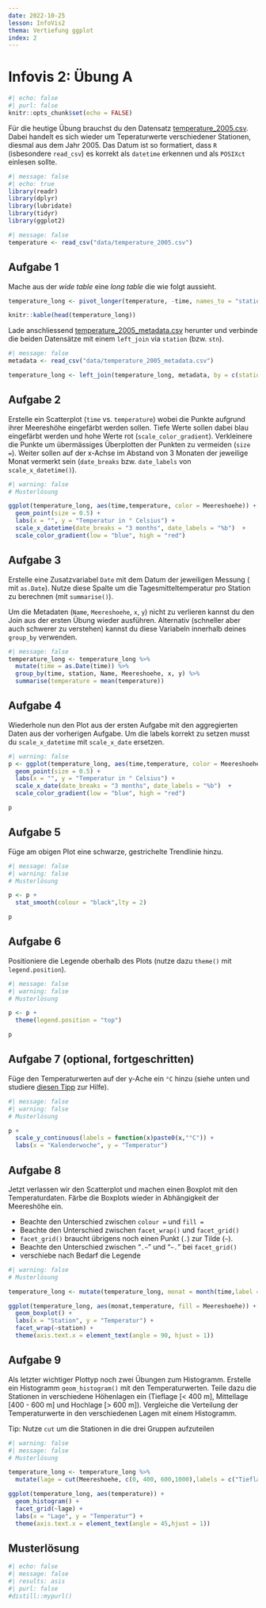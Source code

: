 ```yaml
---
date: 2022-10-25
lesson: InfoVis2
thema: Vertiefung ggplot
index: 2
---
```


# Infovis 2: Übung A


```r
#| echo: false
#| purl: false
knitr::opts_chunk$set(echo = FALSE)
```

Für die heutige Übung brauchst du den Datensatz [temperature_2005.csv](https://moodle.zhaw.ch/mod/resource/view.php?id=602268). Dabei handelt es sich wieder um Teperaturwerte verschiedener Stationen, diesmal aus dem Jahr 2005. Das Datum ist so formatiert, dass `R` (isbesondere `read_csv`) es korrekt als `datetime` erkennen und als `POSIXct` einlesen sollte.

```r
#| message: false
#| echo: true
library(readr)
library(dplyr)
library(lubridate)
library(tidyr)
library(ggplot2)
```

```r
#| message: false
temperature <- read_csv("data/temperature_2005.csv")
```

## Aufgabe 1

Mache aus der *wide table* eine *long table* die wie folgt aussieht. 

```r
temperature_long <- pivot_longer(temperature, -time, names_to = "station", values_to = "temperature")

knitr::kable(head(temperature_long))
```

Lade anschliessend [temperature_2005_metadata.csv](https://moodle.zhaw.ch/mod/resource/view.php?id=602269) herunter und verbinde die beiden Datensätze mit einem `left_join` via `station` (bzw. `stn`). 

```r
#| message: false
metadata <- read_csv("data/temperature_2005_metadata.csv")

temperature_long <- left_join(temperature_long, metadata, by = c(station = "stn"))
```

## Aufgabe 2

Erstelle ein Scatterplot (`time` vs. `temperature`) wobei die Punkte aufgrund ihrer Meereshöhe eingefärbt werden sollen. Tiefe Werte sollen dabei blau eingefärbt werden und hohe Werte rot (`scale_color_gradient`). Verkleinere die Punkte um übermässiges Überplotten der Punkten zu vermeiden (`size =`). Weiter sollen auf der x-Achse im Abstand von 3 Monaten der jeweilige Monat vermerkt sein (`date_breaks` bzw. `date_labels` von `scale_x_datetime()`).

```r
#| warning: false
# Musterlösung

ggplot(temperature_long, aes(time,temperature, color = Meereshoehe)) +
  geom_point(size = 0.5) +
  labs(x = "", y = "Temperatur in ° Celsius") +
  scale_x_datetime(date_breaks = "3 months", date_labels = "%b")  +
  scale_color_gradient(low = "blue", high = "red")
```

## Aufgabe 3

Erstelle eine Zusatzvariabel `Date` mit dem Datum der jeweiligen Messung ( mit `as.Date`). Nutze diese Spalte um die Tagesmitteltemperatur pro Station zu berechnen (mit `summarise()`). 

Um die Metadaten  (`Name`, `Meereshoehe`, `x`, `y`) nicht zu verlieren kannst du den Join aus der ersten Übung wieder ausführen. Alternativ (schneller aber auch schwerer zu verstehen) kannst du diese Variabeln innerhalb deines `group_by` verwenden.

```r
#| message: false
temperature_long <- temperature_long %>%
  mutate(time = as.Date(time)) %>%
  group_by(time, station, Name, Meereshoehe, x, y) %>%
  summarise(temperature = mean(temperature))
```

## Aufgabe 4

Wiederhole nun den Plot aus der ersten Aufgabe mit den aggregierten Daten aus der vorherigen Aufgabe. Um die labels korrekt zu setzen musst du `scale_x_datetime` mit `scale_x_date` ersetzen. 

```r
#| warning: false
p <- ggplot(temperature_long, aes(time,temperature, color = Meereshoehe)) +
  geom_point(size = 0.5) +
  labs(x = "", y = "Temperatur in ° Celsius") +
  scale_x_date(date_breaks = "3 months", date_labels = "%b")  +
  scale_color_gradient(low = "blue", high = "red")

p
```

## Aufgabe 5

Füge am obigen Plot eine schwarze, gestrichelte Trendlinie hinzu.

```r
#| message: false
#| warning: false
# Musterlösung

p <- p +
  stat_smooth(colour = "black",lty = 2)

p
```

## Aufgabe 6

Positioniere die Legende oberhalb des Plots (nutze dazu `theme()` mit `legend.position`). 

```r
#| message: false
#| warning: false
# Musterlösung

p <- p + 
  theme(legend.position = "top")

p
```

## Aufgabe 7 (optional, fortgeschritten)

Füge den Temperaturwerten auf der y-Ache ein `°C` hinzu (siehe unten und studiere [diesen Tipp](https://stackoverflow.com/a/35967126/4139249) zur Hilfe). 

```r
#| message: false
#| warning: false
# Musterlösung

p +
  scale_y_continuous(labels = function(x)paste0(x,"°C")) +
  labs(x = "Kalenderwoche", y = "Temperatur")
```

## Aufgabe 8

Jetzt verlassen wir den Scatterplot und machen einen Boxplot mit den Temperaturdaten. Färbe die Boxplots wieder in Abhängigkeit der Meereshöhe ein. 

- Beachte den Unterschied zwischen `colour =` und `fill =`
- Beachte den Unterschied zwischen `facet_wrap()` und `facet_grid()`
- `facet_grid()` braucht übrigens noch einen Punkt (`.`) zur Tilde (`~`). 
- Beachte den Unterschied zwischen "`.~`" und "`~.`" bei `facet_grid()`
- verschiebe nach Bedarf die Legende

```r
#| warning: false
# Musterlösung

temperature_long <- mutate(temperature_long, monat = month(time,label = T,abbr = F))

ggplot(temperature_long, aes(monat,temperature, fill = Meereshoehe)) +
  geom_boxplot() +
  labs(x = "Station", y = "Temperatur") +
  facet_wrap(~station) +
  theme(axis.text.x = element_text(angle = 90, hjust = 1))
```

## Aufgabe 9

Als letzter wichtiger Plottyp noch zwei Übungen zum Histogramm. Erstelle ein Histogramm `geom_histogram()` mit den Temperaturwerten. Teile dazu die  Stationen in verschiedene Höhenlagen ein (Tieflage [< 400 m], Mittellage [400 - 600 m] und Hochlage [> 600 m]). Vergleiche die Verteilung der Temperaturwerte in den verschiedenen Lagen mit einem Histogramm. 

Tip: Nutze `cut` um die Stationen in die drei Gruppen aufzuteilen

```r
#| warning: false
#| message: false
# Musterlösung

temperature_long <- temperature_long %>%
  mutate(lage = cut(Meereshoehe, c(0, 400, 600,1000),labels = c("Tieflage", "Mittellage", "Hochlage")))

ggplot(temperature_long, aes(temperature)) +
  geom_histogram() +
  facet_grid(~lage) +
  labs(x = "Lage", y = "Temperatur") +
  theme(axis.text.x = element_text(angle = 45,hjust = 1))
```

## Musterlösung

```r
#| echo: false
#| message: false
#| results: asis
#| purl: false
#distill::mypurl()
```
